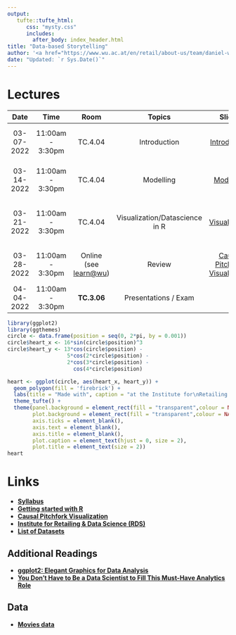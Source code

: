 ```yaml
---
output:
   tufte::tufte_html: 
      css: "mysty.css"
      includes:
        after_body: index_header.html
title: "Data-based Storytelling"
author: '<a href="https://www.wu.ac.at/en/retail/about-us/team/daniel-winkler">Daniel Winkler</a>'
date: "Updated: `r Sys.Date()`"
---   
```



# Lectures

| **Date** | **Time** | **Room** | **Topics** | **Slides** | **Readings** |
| :---: | :---: | :---: | :---: | :---: | :---: |
| 03-07-2022 | 11:00am - 3:30pm | TC.4.04 | Introduction | [Introduction](./01-Introduction.html) | [**Lost in Data Translation**](https://www.ama.org/marketing-news/lost-in-data-translation/), [**R for Data Science**](https://r4ds.had.co.nz/index.html) |
| 03-14-2022 | 11:00am - 3:30pm | TC.4.04 | Modelling | [Modelling](./02-Modelling.html) |  [**Data Science and the Art of Persuasion**](https://hbr.org/2019/01/data-science-and-the-art-of-persuasion) |
| 03-21-2022 | 11:00am - 3:30pm | TC.4.04 | Visualization/Datascience in R | [Visualization](./03-Visualization.html) | [**The Psychology behind Data Visualization Techniques**](https://towardsdatascience.com/the-psychology-behind-data-visualization-techniques-68ef12865720) |
| 03-28-2022 | 11:00am - 3:30pm | Online (see [learn\@wu](https://learn.wu.ac.at/dotlrn/classes/pool/6157.22s/zoom/)) | Review | [Causal Pitchfork Visualization](./CausalPitchfork.html) | [**A Crash Course in Good and Bad Controls**](https://ftp.cs.ucla.edu/pub/stat_ser/r493.pdf) |
| 04-04-2022 | 11:00am - 3:30pm | **TC.3.06** | Presentations / Exam | | | 

```r
library(ggplot2)
library(ggthemes)
circle <- data.frame(position = seq(0, 2*pi, by = 0.001))
circle$heart_x <- 16*sin(circle$position)^3 
circle$heart_y <- 13*cos(circle$position) - 
                   5*cos(2*circle$position) - 
                   2*cos(3*circle$position) - 
                     cos(4*circle$position)

heart <- ggplot(circle, aes(heart_x, heart_y)) +
  geom_polygon(fill = 'firebrick') +
  labs(title = "Made with", caption = "at the Institute for\nRetailing & Data Science")  +
  theme_tufte() + 
  theme(panel.background = element_rect(fill = "transparent",colour = NA),
        plot.background = element_rect(fill = "transparent",colour = NA),
        axis.ticks = element_blank(), 
        axis.text = element_blank(), 
        axis.title = element_blank(),
        plot.caption = element_text(hjust = 0, size = 2),
        plot.title = element_text(size = 2))
heart
```

# Links

- [**Syllabus**](https://learn.wu.ac.at/dotlrn/classes/pool/6157.22s/syllabus/)
- [**Getting started with R**](./getting_started.html)
- [**Causal Pitchfork Visualization**](./CausalPitchfork.html)
- [**Institute for Retailing & Data Science (RDS)**](https://www.wu.ac.at/retail)
- [**List of Datasets**](./datasets.html)

## Additional Readings

- [**ggplot2: Elegant Graphics for Data Analysis**](https://ggplot2-book.org/index.html)
- [**You Don’t Have to Be a Data Scientist to Fill This Must-Have Analytics Role**](https://hbr.org/2018/02/you-dont-have-to-be-a-data-scientist-to-fill-this-must-have-analytics-role)

## Data

- [**Movies data**](https://raw.githubusercontent.com/fivethirtyeight/data/master/bechdel/movies.csv)